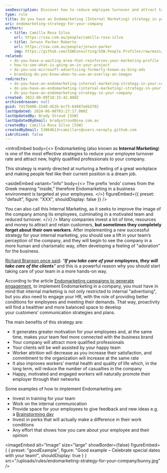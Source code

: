 ```yaml
---
seoDescription: Discover how to reduce employee turnover and attract top talent with an effective Endomarketing (Internal Marketing) strategy that nurtures a positive workplace culture.
type: rule
title: Do you have an Endomarketing (Internal Marketing) strategy in your company?
uri: endomarketing-strategy-for-your-company
authors:
  - title: Camilla Rosa Silva
    url: https://ssw.com.au/people/camilla-rosa-silva
  - title: Jerwin Parker Roberto
    url: https://ssw.com.au/people/jerwin-parker
    img: https://github.com/SSWConsulting/SSW.People.Profiles/raw/main/Jerwin-Parker/Images/Jerwin-Parker-Profile.jpg
related:
  - do-you-have-a-waiting-area-that-reinforces-your-marketing-profile
  - how-to-see-what-is-going-on-in-your-project
  - do-you-use-microsoft-advertising-formerly-known-as-bing-ads
  - branding-do-you-know-when-to-use-an-overlay-on-images
redirects:
  - do-you-have-an-endomarketing-internal-marketing-strategy-in-your-company
  - do-you-have-an-endomarketing-(internal-marketing)-strategy-in-your-company
  - do-you-have-an-endomarketing-strategy-in-your-company
created: 2022-08-09T18:15:42.000Z
archivedreason: null
guid: 7417b806-1540-452b-bcf5-64987e6b3702
lastUpdated: 2024-06-08T03:27:17.000Z
lastUpdatedBy: Brady Stroud [SSW]
lastUpdatedByEmail: bradystroud@ssw.com.au
createdBy: Camilla Rosa Silva [SSW]
createdByEmail: 53064613+camillars@users.noreply.github.com
isArchived: false
---
```


<introEmbed
  body={<>
Endomarketing (also known as **Internal Marketing**) is one of the most effective strategies to reduce your employee turnover rate and attract new, highly qualified professionals to your company.

This strategy is mainly directed at nurturing a feeling of a great workplace and making people feel like their current position is a dream job.


<asideEmbed
  variant="info"
  body={<>
    The prefix ‘endo’ comes from the Greek meaning "inside," therefore Endomarketing in a business environment is targeted at your employees.
  </>}
  figureEmbed={{
    preset: "default",
    figure: "XXX",
    shouldDisplay: false
  }}
/>


You can also call this Internal Marketing, as it seeks to improve the image of the company among its employees, culminating in a motivated team and reduced turnover.
  </>}
/>
Many companies invest a lot of time, resources and money to attract and retain customers, **but sometimes they completely forget about their own workers**. After implementing a new successful strategy for your internal marketing, you should see a lift in your team’s perception of the company, and they will begin to see the company in a more human and charismatic way, often developing a feeling of "adoration" for the business.

[Richard Branson once said](https://www.goodreads.com/quotes/7356284-clients-do-not-come-first-employees-come-first-if-you): _"**If you take care of your employees, they will take care of the clients**"_ and this is a powerful reason why you should start taking care of your team in a more hands-on way.

According to the article [Endomarketing campaigns to generate engagement](https://race.agency/public-relations-brazil/endomarketing-campaigns/), to implement Endomarketing in a company, you must have in mind that internal marketing is not only restricted to internal "advertising", but you also need to engage your HR, with the role of providing better conditions for employees and meeting their demands. That way, proactivity will find a healthier and more balanced space to develop your customers' communication strategies and plans.

The main benefits of this strategy are:

- It generates greater motivation for your employees and, at the same time, makes your team feel more connected with the business brand
- Your company will attract more qualified professionals
- Your clients will be well assisted by your happy team
- Worker attrition will decrease as you increase their satisfaction, and commitment to the organization will increase at the same rate
- It also improves workers’ mental health and quality of life which, in the long term, will reduce the number of casualties in the company
- Happy, motivated and engaged workers will naturally promote their employer through their networks

Some examples of how to implement Endomarketing are:

- Invest in training for your team
- Work on the internal communication
- Provide space for your employees to give feedback and new ideas e.g. a [Brainstorming day](/use-the-brains-of-your-company)
- Invest in perks that will actually make a difference in their work conditions
- Any effort that shows how you care about your employee and their opinion

<imageEmbed
  alt="Image"
  size="large"
  showBorder={false}
  figureEmbed={ {
    preset: "goodExample",
    figure: "Good example – Celebrate special dates with your team!",
    shouldDisplay: true
  } }
  src="/uploads/rules/endomarketing-strategy-for-your-company/bunny.jpg"
/>
